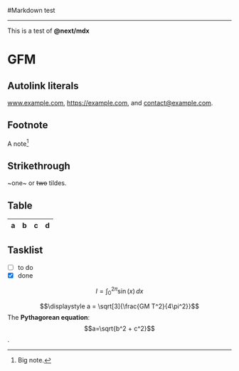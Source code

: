 #Markdown test

---

This is a test of **\@next/mdx**

# GFM

## Autolink literals

www.example.com, https://example.com, and contact@example.com.

## Footnote

A note[^1]

[^1]: Big note.

## Strikethrough

~one~ or ~~two~~ tildes.

## Table

| a   | b   |   c |  d  |
| --- | :-- | --: | :-: |

## Tasklist

- [ ] to do
- [x] done

$$ I = \int_0^{2\pi} \sin(x)\,dx $$

$$\displaystyle a = \sqrt[3]{\frac{GM T^2}{4\pi^2}}$$
The **Pythagorean equation**: $$a=\sqrt{b^2 + c^2}$$.
